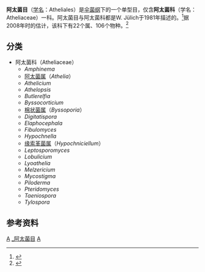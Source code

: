 {{Automatic Taxobox
| taxon = Atheliaceae
| authority = Jülich (1981)
| name = 阿太菌科
| image = Athelia neuhoffii - Lindsey.jpg
| image_caption = ''Athelia neuhoffii''
| parent_authority = Jülich (1981)
| type_genus = [[阿太菌属|阿太菌属]] ''Athelia''
| type_genus_authority = [[Christian_Hendrik_Persoon|Pers]].
}}

'''阿太菌目'''（[[学名|学名]]：Atheliales）是[[伞菌纲|伞菌纲]]下的一个单型目，仅含'''阿太菌科'''（学名：Atheliaceae）一科。阿太菌目与阿太菌科都是W. Jülich于1981年描述的。<ref name=Jülich1981">{{cite journal |author=Jülich W. |year=1981 |title=Higher taxa of Basidiomycetes |journal=Bibliotheca Mycologica |publisher= |volume=85 |issue= |page=343}}</ref>据2008年时的估计，该科下有22个属、106个物种。<ref name=Kirk2008>{{cite book |author=Kirk PM, Cannon PF, Minter DW, Stalpers JA. |title=Dictionary of the Fungi. |url=https://archive.org/details/dictionaryfungit00kirk |edition=10th |publisher=CABI |location=Wallingford |year=2008|page=[https://archive.org/details/dictionaryfungit00kirk/page/106 106]|isbn=0-85199-826-7}}</ref>

== 分类 ==
* 阿太菌科（Atheliaceae）
** ''Amphinema''
** [[阿太菌属|阿太菌属]]（''Athelia''）
** ''Athelicium''
** ''Athelopsis''
** ''Butlerelfia''
** ''Byssocorticium''
** [[棉状菌属|棉状菌属]]（''Byssoporia''）
** ''Digitatispora''
** ''Elaphocephala''
** ''Fibulomyces''
** ''Hypochnella''
** [[缘索革菌属|缘索革菌属]]（''Hypochniciellum''）
** ''Leptosporomyces''
** ''Lobulicium''
** ''Lyoathelia''
** ''Melzericium''
** ''Mycostigma''
** ''Piloderma''
** ''Pteridomyces''
** ''Taeniospora''
** ''Tylospora''

== 参考资料 ==
{{reflist}}

{{真菌类小作品}}
{{Taxonbar}}
[[Category:伞菌亚纲|A]]
[[Category:_阿太菌目|]]
[[Category:_1981年描述的分类群|A]]